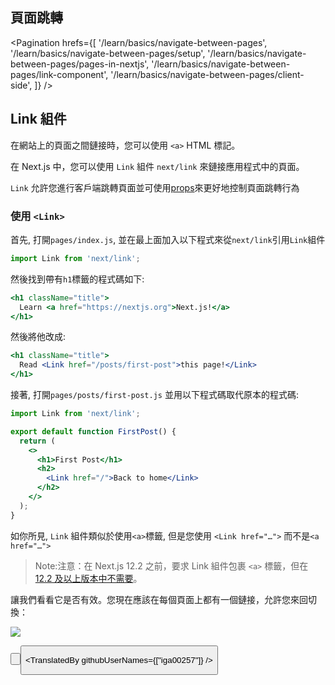 
## 頁面跳轉

<Pagination
  hrefs={[
    '/learn/basics/navigate-between-pages',
    '/learn/basics/navigate-between-pages/setup',
    '/learn/basics/navigate-between-pages/pages-in-nextjs',
    '/learn/basics/navigate-between-pages/link-component',
    '/learn/basics/navigate-between-pages/client-side',
  ]}
/>

## Link 組件
在網站上的頁面之間鏈接時，您可以使用 `<a>` HTML 標記。

在 Next.js 中，您可以使用 `Link` 組件 `next/link` 來鏈接應用程式中的頁面。

`Link` 允許您進行客戶端跳轉頁面並可使用[props](docs/api-reference/next/link)來更好地控制頁面跳轉行為 
### 使用 `<Link>`
首先, 打開`pages/index.js`, 並在最上面加入以下程式來從`next/link`引用`Link`組件

```js
import Link from 'next/link';
```

然後找到帶有`h1`標籤的程式碼如下: 

```jsx
<h1 className="title">
  Learn <a href="https://nextjs.org">Next.js!</a>
</h1>
```

然後將他改成:
```jsx
<h1 className="title">
  Read <Link href="/posts/first-post">this page!</Link>
</h1>
```

接著, 打開`pages/posts/first-post.js` 並用以下程式碼取代原本的程式碼:
```jsx
import Link from 'next/link';

export default function FirstPost() {
  return (
    <>
      <h1>First Post</h1>
      <h2>
        <Link href="/">Back to home</Link>
      </h2>
    </>
  );
}
```
如你所見, `Link` 組件類似於使用`<a>`標籤, 但是您使用 `<Link href="…">` 而不是`<a href="…">`

> Note:注意：在 Next.js 12.2 之前，要求 Link 組件包裹 `<a>` 標籤，但在 [12.2 及以上版本中不需要](https://nextjs.org/blog/next-12-2#:~:text=next/link%20no%20longer%20requires%20manually%20adding%20%3Ca%3E%20as%20a%20child.%20You%20can%20now%20opt%20into%20this%20behavior%20in%20a%20backward%2Dcompatible%20way. "‌")。

讓我們看看它是否有效。您現在應該在每個頁面上都有一個鏈接，允許您來回切換：


![](https://nextjs.org/static/images/learn/navigate-between-pages/links.gif)


<Button
  content="← 返回上一頁"
  url="/learn/basics/navigate-between-pages/pages-in-nextjs"
  basicStyle="text-white bg-[#0070f3]"
  hoverStyle="hover:opacity-90"
/>

<Button
  content="前往下一頁 →"
  url="/learn/basics/navigate-between-pages/client-side"
  basicStyle="text-white bg-[#0070f3]"
  hoverStyle="hover:opacity-90"
/>

<TranslatedBy githubUserNames={["iga00257"]} />
